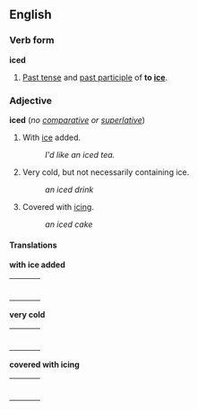 ==English==
===Verb form===
'''iced'''

#[[Past tense]] and [[past participle]] of '''to [[ice]]'''.

===Adjective===
'''iced''' (''no [[comparative]] or [[superlative]]'')

#With [[ice]] added.
#:''I'd like an iced tea.''
#Very cold, but not necessarily containing ice.
#:''an iced drink''
#Covered with [[icing]].
#:''an iced cake''

====Translations====

'''with ice added'''
{| border=0  width=100%
|-
|bgcolor="#FFFFE0" valign=top width=48%|
{|
<!--Put translations for languages from A to I here-->
|}
| width=1% |
|bgcolor="#FFFFE0" valign=top width=48%|
{|
<!--Put translations for languages from J to Z here-->
|}
|}

'''very cold'''
{| border=0  width=100%
|-
|bgcolor="#FFFFE0" valign=top width=48%|
{|
<!--Put translations for languages from A to I here-->
|}
| width=1% |
|bgcolor="#FFFFE0" valign=top width=48%|
{|
<!--Put translations for languages from J to Z here-->
|}
|}

'''covered with icing'''
{| border=0  width=100%
|-
|bgcolor="#FFFFE0" valign=top width=48%|
{|
<!--Put translations for languages from A to I here-->
|}
| width=1% |
|bgcolor="#FFFFE0" valign=top width=48%|
{|
<!--Put translations for languages from J to Z here-->
|}
|}